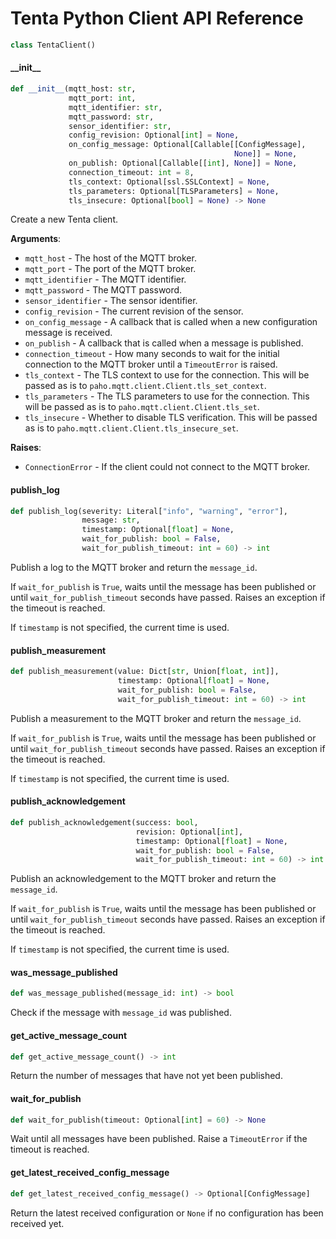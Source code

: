 # Tenta Python Client API Reference

```python
class TentaClient()
```


#### \_\_init\_\_

```python
def __init__(mqtt_host: str,
             mqtt_port: int,
             mqtt_identifier: str,
             mqtt_password: str,
             sensor_identifier: str,
             config_revision: Optional[int] = None,
             on_config_message: Optional[Callable[[ConfigMessage],
                                                  None]] = None,
             on_publish: Optional[Callable[[int], None]] = None,
             connection_timeout: int = 8,
             tls_context: Optional[ssl.SSLContext] = None,
             tls_parameters: Optional[TLSParameters] = None,
             tls_insecure: Optional[bool] = None) -> None
```

Create a new Tenta client.

**Arguments**:

- `mqtt_host` - The host of the MQTT broker.
- `mqtt_port` - The port of the MQTT broker.
- `mqtt_identifier` - The MQTT identifier.
- `mqtt_password` - The MQTT password.
- `sensor_identifier` - The sensor identifier.
- `config_revision` - The current revision of the sensor.
- `on_config_message` - A callback that is called when a new
  configuration message is received.
- `on_publish` - A callback that is called when a message is
  published.
- `connection_timeout` - How many seconds to wait for the initial
  connection to the MQTT broker until a `TimeoutError` is
  raised.
- `tls_context` - The TLS context to use for the connection. This
  will be passed as is to `paho.mqtt.client.Client.tls_set_context`.
- `tls_parameters` - The TLS parameters to use for the connection.
  This will be passed as is to `paho.mqtt.client.Client.tls_set`.
- `tls_insecure` - Whether to disable TLS verification. This will
  be passed as is to `paho.mqtt.client.Client.tls_insecure_set`.
  

**Raises**:

- `ConnectionError` - If the client could not connect to the
  MQTT broker.


#### publish\_log

```python
def publish_log(severity: Literal["info", "warning", "error"],
                message: str,
                timestamp: Optional[float] = None,
                wait_for_publish: bool = False,
                wait_for_publish_timeout: int = 60) -> int
```

Publish a log to the MQTT broker and return the `message_id`.

If `wait_for_publish` is `True`, waits until the message has been
published or until `wait_for_publish_timeout` seconds have passed.
Raises an exception if the timeout is reached.

If `timestamp` is not specified, the current time is used.


#### publish\_measurement

```python
def publish_measurement(value: Dict[str, Union[float, int]],
                        timestamp: Optional[float] = None,
                        wait_for_publish: bool = False,
                        wait_for_publish_timeout: int = 60) -> int
```

Publish a measurement to the MQTT broker and return the `message_id`.

If `wait_for_publish` is `True`, waits until the message has been
published or until `wait_for_publish_timeout` seconds have passed.
Raises an exception if the timeout is reached.

If `timestamp` is not specified, the current time is used.


#### publish\_acknowledgement

```python
def publish_acknowledgement(success: bool,
                            revision: Optional[int],
                            timestamp: Optional[float] = None,
                            wait_for_publish: bool = False,
                            wait_for_publish_timeout: int = 60) -> int
```

Publish an acknowledgement to the MQTT broker and return the `message_id`.

If `wait_for_publish` is `True`, waits until the message has been
published or until `wait_for_publish_timeout` seconds have passed.
Raises an exception if the timeout is reached.

If `timestamp` is not specified, the current time is used.


#### was\_message\_published

```python
def was_message_published(message_id: int) -> bool
```

Check if the message with `message_id` was published.


#### get\_active\_message\_count

```python
def get_active_message_count() -> int
```

Return the number of messages that have not yet been published.


#### wait\_for\_publish

```python
def wait_for_publish(timeout: Optional[int] = 60) -> None
```

Wait until all messages have been published. Raise a
`TimeoutError` if the timeout is reached.


#### get\_latest\_received\_config\_message

```python
def get_latest_received_config_message() -> Optional[ConfigMessage]
```

Return the latest received configuration or `None` if no
configuration has been received yet.

